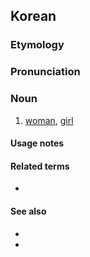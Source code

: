 ==Korean==

===Etymology===
{{ko-etym-Sino|女|female|子|offspring}}

===Pronunciation===
{{ko-IPA|a=Ko-여자.oga}}
{{ko-tone|HH}}
{{ko-regional|여자(女子)|녀자(女子)}}

===Noun===
{{ko-noun|hanja=女子}}

# [[woman]], [[girl]]
#: {{ux|ko|[[여자친구|'''여자'''친구]]|'''girl'''friend|inline=y}}
#: {{ux|ko|'''여자''' [[세]] [[명]][[-이]] [[오다|왔다]] [[가다|갔다]].|Three '''women''' came and went.|inline=y}}
#: {{coordinate terms|ko|[[남자]]([[男子]])|t=boy, man}}

====Usage notes====
{{U:ko:gender words}}

====Related terms====
* {{ko-l|남녀|男女|men and women}}

====See also====
* {{ko-l|어른||adult}}
* {{ko-l|아이||child}}